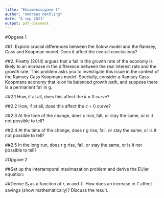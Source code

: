 ```yaml
---
title: "Eksamensopgave 1"
author: "Andreas Methling"
date: "6 sep 2021"
output: pdf_document
---
```


#Opgave 1

##1. Explain crucial differences between the Solow model and the Ramsey, Cass and Koopman model. Does it affect the overall conclusions?

##2.  Piketty (2014) argues that a fall in the growth rate of the economy is likely to an increase in the difference between the real interest rate and the growth rate. This problem asks you to investigate this issue in the context of the Ramsey Cass Koopmans model. Specially, consider a Ramsey Cass Koopmans economy that is on its balanced growth path, and suppose there is a permanent fall in g.

##2.1  How, if at all, does this affect the $\dot k$ = 0 curve?


##2.2 How, if at all, does this affect the $\dot c$ = 0 curve?


##2.3 At the time of the change, does c rise, fall, or stay the same, or is it not possible to tell?


##2.4 At the time of the change, does r g rise, fall, or stay the same, or is it not possible to tell?


##2.5 In the long run, does r g rise, fall, or stay the same, or is it not possible to tell? 


#Opgave 2


##Set up the intertemporal maximazation problem and derive the EUler equation:

##Derive $S_t$ as a function of $r$, $w$ and $T$. How does an increase in $T$ affect savings (show mathematically)? Discuss the result.
